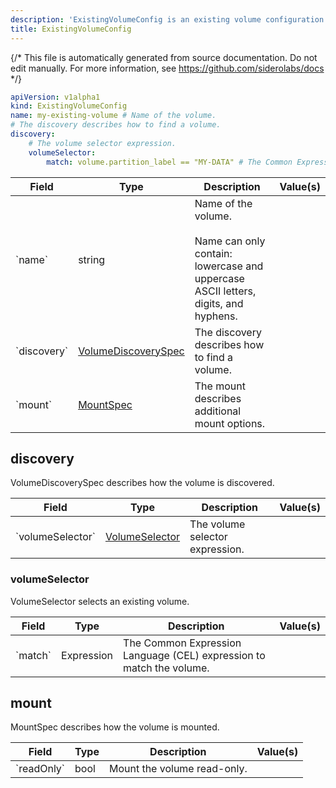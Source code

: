 ```yaml
---
description: 'ExistingVolumeConfig is an existing volume configuration document. Existing volumes allow to mount partitions (or whole disks) that were created outside of Talos. Volume will be mounted under `/var/mnt/<name>`. The existing volume config name should not conflict with user volume names.'
title: ExistingVolumeConfig
---
```


{/*
This file is automatically generated from source documentation.
Do not edit manually. For more information, see https://github.com/siderolabs/docs
*/}










```yaml
apiVersion: v1alpha1
kind: ExistingVolumeConfig
name: my-existing-volume # Name of the volume.
# The discovery describes how to find a volume.
discovery:
    # The volume selector expression.
    volumeSelector:
        match: volume.partition_label == "MY-DATA" # The Common Expression Language (CEL) expression to match the volume.
```


<table>
  <thead>
    <tr>
      <th>Field</th>
      <th>Type</th>
      <th>Description</th>
      <th>Value(s)</th>
    </tr>
  </thead>
  <tbody>
    <tr>
      <td>`name`</td>
      <td>string</td>
      <td>Name of the volume.<br /><br />Name can only contain:<br />lowercase and uppercase ASCII letters, digits, and hyphens.</td>
      <td></td>
    </tr>
    <tr>
      <td>`discovery`</td>
      <td><a href="#discovery">VolumeDiscoverySpec</a></td>
      <td>The discovery describes how to find a volume.</td>
      <td></td>
    </tr>
    <tr>
      <td>`mount`</td>
      <td><a href="#mount">MountSpec</a></td>
      <td>The mount describes additional mount options.</td>
      <td></td>
    </tr>
  </tbody>
</table>



## discovery

VolumeDiscoverySpec describes how the volume is discovered.




<table>
  <thead>
    <tr>
      <th>Field</th>
      <th>Type</th>
      <th>Description</th>
      <th>Value(s)</th>
    </tr>
  </thead>
  <tbody>
    <tr>
      <td>`volumeSelector`</td>
      <td><a href="#volumeSelector">VolumeSelector</a></td>
      <td>The volume selector expression.</td>
      <td></td>
    </tr>
  </tbody>
</table>



### volumeSelector

VolumeSelector selects an existing volume.




<table>
  <thead>
    <tr>
      <th>Field</th>
      <th>Type</th>
      <th>Description</th>
      <th>Value(s)</th>
    </tr>
  </thead>
  <tbody>
    <tr>
      <td>`match`</td>
      <td>Expression</td>
      <td>The Common Expression Language (CEL) expression to match the volume. </td>
      <td></td>
    </tr>
  </tbody>
</table>







## mount

MountSpec describes how the volume is mounted.




<table>
  <thead>
    <tr>
      <th>Field</th>
      <th>Type</th>
      <th>Description</th>
      <th>Value(s)</th>
    </tr>
  </thead>
  <tbody>
    <tr>
      <td>`readOnly`</td>
      <td>bool</td>
      <td>Mount the volume read-only.</td>
      <td></td>
    </tr>
  </tbody>
</table>







